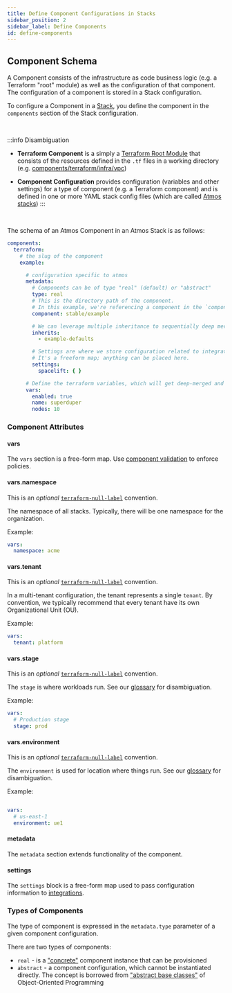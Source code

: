 ```yaml
---
title: Define Component Configurations in Stacks
sidebar_position: 2
sidebar_label: Define Components
id: define-components
---
```


## Component Schema

A Component consists of the infrastructure as code business logic (e.g. a Terraform "root" module) as well as the configuration of that
component. The configuration of a component is stored in a Stack configuration.

To configure a Component in a [Stack](/core-concepts/stacks), you define the component in the `components` section of the Stack configuration.

<br/>

:::info Disambiguation

- **Terraform Component** is a simply a [Terraform Root Module](https://developer.hashicorp.com/terraform/language/modules#the-root-module)
  that consists of the resources defined in the `.tf` files in a working directory
  (e.g. [components/terraform/infra/vpc](https://github.com/cloudposse/atmos/tree/master/examples/tests/components/terraform/infra/vpc))

- **Component Configuration** provides configuration (variables and other settings) for a type of component (e.g. a Terraform component) 
  and is defined in one or more YAML stack config files (which are called [Atmos stacks](/core-concepts/stacks))
:::

<br/>


The schema of an Atmos Component in an Atmos Stack is as follows:

```yaml
components:
  terraform:
    # the slug of the component
    example:

      # configuration specific to atmos
      metadata:
        # Components can be of type "real" (default) or "abstract"
        type: real
        # This is the directory path of the component. 
        # In this example, we're referencing a component in the `components/terraform/stable/example` folder.
        component: stable/example

        # We can leverage multiple inheritance to sequentially deep merge multiple configurations
        inherits:
          - example-defaults

        # Settings are where we store configuration related to integrations.
        # It's a freeform map; anything can be placed here.
        settings:
          spacelift: { }

      # Define the terraform variables, which will get deep-merged and exported to a `.tfvars` file by atmos.
      vars:
        enabled: true
        name: superduper
        nodes: 10
```

### Component Attributes

#### vars

The `vars` section is a free-form map. Use [component validation](/core-concepts/validate) to enforce policies.

#### vars.namespace

This is an *optional* [`terraform-null-label`](https://github.com/cloudposse/terraform-null-label) convention.

The namespace of all stacks. Typically, there will be one namespace for the organization.

Example:

```yaml
vars:
  namespace: acme
```

#### vars.tenant

This is an *optional* [`terraform-null-label`](https://github.com/cloudposse/terraform-null-label) convention.

In a multi-tenant configuration, the tenant represents a single `tenant`. By convention, we typically
recommend that every tenant have its own Organizational Unit (OU).

Example:

```yaml
vars:
  tenant: platform
```

#### vars.stage

This is an *optional* [`terraform-null-label`](https://github.com/cloudposse/terraform-null-label) convention.

The `stage` is where workloads run. See our [glossary](/terms) for disambiguation.

Example:

```yaml
vars:
  # Production stage
  stage: prod
```

#### vars.environment

This is an *optional* [`terraform-null-label`](https://github.com/cloudposse/terraform-null-label) convention.

The `environment` is used for location where things run. See our [glossary](/terms) for disambiguation.

Example:

```yaml

vars:
  # us-east-1
  environment: ue1
```

#### metadata

The `metadata` section extends functionality of the component.

#### settings

The `settings` block is a free-form map used to pass configuration information to [integrations](/integrations).

### Types of Components

The type of component is expressed in the `metadata.type` parameter of a given component configuration.

There are two types of components:

- `real` - is a ["concrete"](https://en.wikipedia.org/wiki/Concrete_class) component instance that can be provisioned
- `abstract` - a component configuration, which cannot be instantiated directly. The concept is borrowed
  from ["abstract base classes"](https://en.wikipedia.org/wiki/Abstract_type) of Object-Oriented Programming
